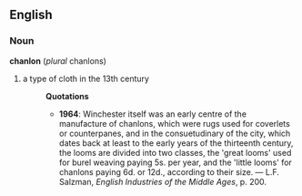 ==English==
===Noun===
'''chanlon''' (''plural'' chanlons)
#a type of cloth in the 13th century
#:'''Quotations'''
#:*'''1964''': Winchester itself was an early centre of the manufacture of chanlons, which were rugs used for coverlets or counterpanes, and in the consuetudinary of the city, which dates back at least to the early years of the thirteenth century, the looms are divided into two classes, the 'great looms' used for burel weaving paying 5s. per year, and the 'little looms' for chanlons paying 6d. or 12d., according to their size. &mdash; L.F. Salzman, ''English Industries of the Middle Ages'', p. 200.